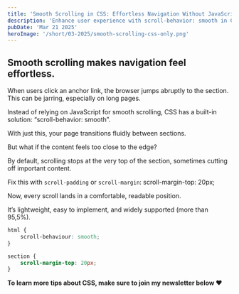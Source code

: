 ```yaml
---
title: 'Smooth Scrolling in CSS: Effortless Navigation Without JavaScript'
description: 'Enhance user experience with scroll-behavior: smooth in CSS—no JavaScript needed! Learn how to fix abrupt jumps and improve readability with scroll-margin.'
pubDate: 'Mar 21 2025'
heroImage: '/short/03-2025/smooth-scrolling-css-only.png'
---
```



<Picture
	src="/short/03-2025/smooth-scrolling-css-only.gif"
	alt="Smooth scrolling with only css"
	width="400"
	height="600"
	style="margin: 2em auto 1em auto; display: block; border: 4px solid var(--border)"
/>

## Smooth scrolling makes navigation feel effortless.

When users click an anchor link, the browser jumps abruptly to the section.
This can be jarring, especially on long pages.

Instead of relying on JavaScript for smooth scrolling, CSS has a built-in solution: “scroll-behavior: smooth”.

With just this, your page transitions fluidly between sections.

But what if the content feels too close to the edge?

By default, scrolling stops at the very top of the section, sometimes cutting off important content.

Fix this with `scroll-padding` or `scroll-margin`: scroll-margin-top: 20px;

Now, every scroll lands in a comfortable, readable position.

It’s lightweight, easy to implement, and widely supported (more than 95,5%).

```css
html {
	scroll-behaviour: smooth;
}

section {
	scroll-margin-top: 20px;
}
```

**To learn more tips about CSS, make sure to join my newsletter below ❤️**
